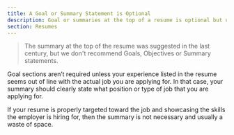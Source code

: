 ```yaml
---
title: A Goal or Summary Statement is Optional
description: Goal or summaries at the top of a resume is optional but usually not recommended
section: Resumes
---
```



> The summary at the top of the resume was suggested in the last century, but we don't recommend Goals, Objectives or Summary statements. 

Goal sections aren’t required unless your experience listed in the resume seems out of line with the actual job you are applying for. 
In that case, your summary should clearly state what position or type of job that you are applying for. 

If your resume is properly targeted toward the job and showcasing the skills the employer is hiring for, then the summary is not necessary and usually a waste of space.
<BackButton client:idle />